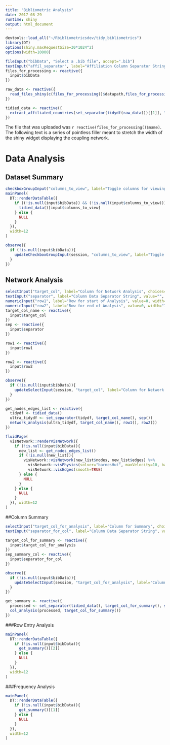 ```yaml
---
title: "Bibliometric Analysis"
date: 2017-08-29
runtime: shiny
output: html_document
---
```

<style>
body {
  position: absolute;
  left: 20px;
}
</style>

``` r
devtools::load_all("~/Rbibliometricsdev/tidy_bibliometrics")
library(DT)
options(shiny.maxRequestSize=30*1024^2)
options(width=10000)
```

```r
fileInput("bibData", "Select a .bib file", accept=".bib")
textInput("affil_separator", label="Affiliation Column Separator String", value="", width="100%")
files_for_processing <- reactive({
  input$bibData
})

raw_data <- reactive({
  read_files_shiny(c(files_for_processing()$datapath,files_for_processing()$name)) %>% convert2df_shiny()
})

tidied_data <- reactive({
  extract_affiliated_countries(set_separator(tidydf(raw_data())[[1]], "affiliation", input$affil_separator))
})
```

The file that was uploaded was `r reactive(files_for_processing()$name)`. The following text is a series of pointless filler meant to stretch the width of the shiny widget displaying the coupling network.

# Data Analysis {.tabset} 
## Dataset Summary

```r
checkboxGroupInput("columns_to_view", label="Toggle columns for viewing", choices=NULL, inline=TRUE, width="100%")
mainPanel(
  DT::renderDataTable({
    if ((!is.null(input$bibData)) && (!is.null(input$columns_to_view))){
      tidied_data()[input$columns_to_view]
    } else {
      NULL
    }
  }),
  width=12
)

observe({
  if (!is.null(input$bibData)){
    updateCheckboxGroupInput(session, "columns_to_view", label="Toggle columns for viewing", choices=colnames(tidied_data()), inline=TRUE)
  }
})
```

## Network Analysis
```r
selectInput("target_col", label="Column for Network Analysis", choices=NULL, multiple=FALSE, width="100%")
textInput("separator", label="Column Data Separator String", value="", width="100%")
numericInput("row1", label="Row for start of Analysis", value=0, width="100%")
numericInput("row2", label="Row for end of Analysis", value=0, width="100%")
target_col_name <- reactive({
  input$target_col
})
sep <- reactive({
  input$separator
})

row1 <- reactive({
  input$row1
})

row2 <- reactive({
  input$row2
})

observe({
  if (!is.null(input$bibData)){
    updateSelectInput(session, "target_col", label="Column for Network Analysis", choices=colnames(tidied_data()))
  }
})
```

```r
get_nodes_edges_list <- reactive({
  tidydf <- tidied_data()
  ultra_tidydf <- set_separator(tidydf, target_col_name(), sep())
  network_analysis(ultra_tidydf, target_col_name(), row1(), row2()) 
})

fluidPage(
  visNetwork::renderVisNetwork({
    if (!is.null(input$bibData)){
      new_list <- get_nodes_edges_list()
      if (!is.null(new_list)){
        visNetwork::visNetwork(new_list$nodes, new_list$edges) %>%
          visNetwork::visPhysics(solver="barnesHut", maxVelocity=10, barnesHut=list(damping=1, avoidOverlap=1, springLength=500)) %>%
          visNetwork::visEdges(smooth=TRUE)
      } else {
        NULL
      }
    } else {
      NULL
    }
  }), width=12
)
```

##Column Summary
```r
selectInput("target_col_for_analysis", label="Column for Summary", choices=NULL, multiple=FALSE, width="100%")
textInput("separator_for_col", label="Column Data Separator String", value="", width="100%")

target_col_for_summary <- reactive({
  input$target_col_for_analysis
})
sep_summary_col <- reactive({
  input$separator_for_col
})

observe({
  if (!is.null(input$bibData)){
    updateSelectInput(session, "target_col_for_analysis", label="Column for Summary", choices=colnames(tidied_data()))
  }
})

get_summary <- reactive({
  processed <- set_separator(tidied_data(), target_col_for_summary(), sep_summary_col())
  col_analysis(processed, target_col_for_summary())
})
```

###Row Entry Analysis

```r
mainPanel(
  DT::renderDataTable({
    if (!is.null(input$bibData)){
      get_summary()[[2]]
    } else {
      NULL
    }
  }),
  width=12
)
```

###Frequency Analysis

```r
mainPanel(
  DT::renderDataTable({
    if (!is.null(input$bibData)){
      get_summary()[[1]]
    } else {
      NULL
    }
  }),
  width=12
)
```
